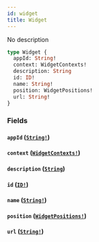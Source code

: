 ```yaml
---
id: widget
title: Widget
---
```


No description

```graphql
type Widget {
  appId: String!
  context: WidgetContexts!
  description: String
  id: ID!
  name: String!
  position: WidgetPositions!
  url: String!
}
```

### Fields

#### `appId` ([`String!`](/docs/graphql/scalars/string))

#### `context` ([`WidgetContexts!`](/docs/graphql/enums/widget-contexts))

#### `description` ([`String`](/docs/graphql/scalars/string))

#### `id` ([`ID!`](/docs/graphql/scalars/id))

#### `name` ([`String!`](/docs/graphql/scalars/string))

#### `position` ([`WidgetPositions!`](/docs/graphql/enums/widget-positions))

#### `url` ([`String!`](/docs/graphql/scalars/string))
